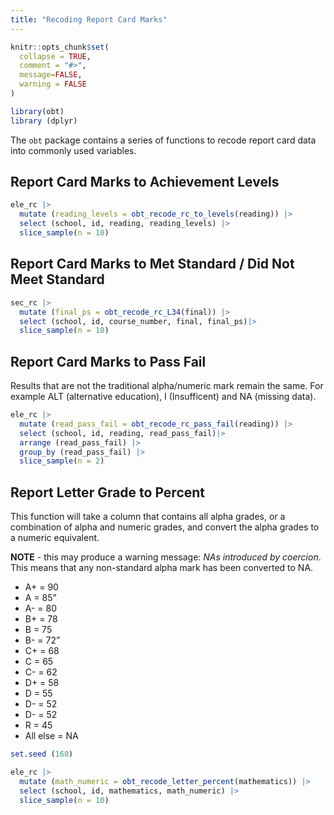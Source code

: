 ```yaml
---
title: "Recoding Report Card Marks"
---
```


```r
knitr::opts_chunk$set(
  collapse = TRUE,
  comment = "#>",
  message=FALSE,
  warning = FALSE
)
```

```r
library(obt)
library (dplyr)
```

The `obt` package contains a series of functions to recode report card data into commonly used variables. 

## Report Card Marks to Achievement Levels

```r

ele_rc |> 
  mutate (reading_levels = obt_recode_rc_to_levels(reading)) |> 
  select (school, id, reading, reading_levels) |> 
  slice_sample(n = 10)

```

## Report Card Marks to Met Standard / Did Not Meet Standard

```r

sec_rc |> 
  mutate (final_ps = obt_recode_rc_L34(final)) |> 
  select (school, id, course_number, final, final_ps)|> 
  slice_sample(n = 10)

```


## Report Card Marks to Pass Fail
Results that are not the traditional alpha/numeric mark remain the same. For example ALT (alternative education), I (Insufficent) and NA (missing data). 

```r

ele_rc |> 
  mutate (read_pass_fail = obt_recode_rc_pass_fail(reading)) |> 
  select (school, id, reading, read_pass_fail)|> 
  arrange (read_pass_fail) |> 
  group_by (read_pass_fail) |> 
  slice_sample(n = 2)

```


## Report Letter Grade to Percent
This function will take a column that contains all alpha grades, or a combination of alpha and numeric grades, and convert the alpha grades to a numeric equivalent.  

**NOTE** - this may produce a warning message: *NAs introduced by coercion*. This means that any non-standard alpha mark has been converted to NA. 

* A+ = 90
* A  = 85"
* A- = 80
* B+ = 78
* B  = 75
* B- = 72"
* C+ = 68
* C  = 65
* C- = 62
* D+ = 58
* D = 55
* D- = 52
* D- = 52
* R  = 45
* All else = NA

```r

set.seed (168)

ele_rc |> 
  mutate (math_numeric = obt_recode_letter_percent(mathematics)) |> 
  select (school, id, mathematics, math_numeric) |> 
  slice_sample(n = 10)

```

